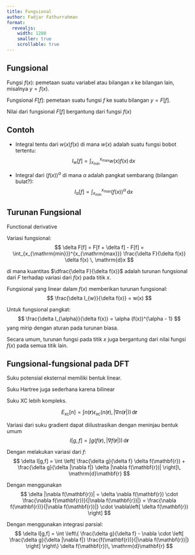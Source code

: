 ```yaml
---
title: Fungsional
author: Fadjar Fathurrahman
format:
  revealjs:
    width: 1280
    smaller: true
    scrollable: true
---
```


## Fungsional

Fungsi $f(x)$: pemetaan suatu variabel atau bilangan $x$ ke bilangan lain, misalnya $y = f(x)$.

Fungsional $F[f]$: pemetaan suatu fungsi $f$ ke suatu bilangan $y = F[f]$.

Nilai dari fungsional $F[f]$ bergantung dari fungsi $f(x)$




## Contoh

- Integral tentu dari $w(x) f(x)$ di mana $w(x)$ adalah suatu fungsi bobot tertentu:
$$
I_{w}[f] = \int_{x_{\mathrm{min}}}^{x_{\mathrm{max}}} w(x) f(x) \, \mathrm{d}x
$$

- Integral dari $(f(x))^{\alpha}$ di mana $\alpha$ adalah pangkat sembarang (bilangan bulat?):
$$
I_{\alpha}[f] = \int_{x_{\mathrm{min}}}^{x_{\mathrm{max}}} (f(x))^{\alpha}\, \mathrm{d}x
$$


## Turunan Fungsional

Functional derivative

Variasi fungsional:
$$
\delta F[f] = F[f + \delta f] - F[f] =
\int_{x_{\mathrm{min}}}^{x_{\mathrm{max}}} \frac{\delta F}{\delta f(x)} \delta f(x) \, \mathrm{d}x
$$

di mana kuantitas $\dfrac{\delta F}{\delta f(x)}$ adalah turunan fungsional
dari $F$ terhadap variasi dari $f(x)$ pada titik $x$.

Fungsional yang linear dalam $f(x)$ memberikan turunan fungsional:
$$
\frac{\delta I_{w}}{\delta f(x)} = w(x)
$$

Untuk fungsional pangkat:
$$
\frac{\delta I_{\alpha}}{\delta f(x)} = \alpha (f(x))^{\alpha - 1}
$$
yang mirip dengan aturan pada turunan biasa.

Secara umum, turunan fungsi pada titik $x$ juga bergantung dari nilai fungsi
$f(x)$ pada semua titik lain.


## Fungsional-fungsional pada DFT

Suku potensial eksternal memiliki bentuk linear.

Suku Hartree juga sederhana karena bilinear

Suku XC lebih kompleks.

$$
E_{\mathrm{xc}}[n] = \int n(\mathbf{r})
\epsilon_{\mathrm{xc}}(n(\mathbf{r}), |\nabla n(\mathbf{r}|))\, \mathrm{d}\mathbf{r}
$$

Variasi dari suku gradient dapat diilustrasikan dengan meninjau bentuk umum
$$
I[g,f] = \int g(f(\mathbf{r}), |\nabla f(\mathbf{r}|))\, \mathrm{d}\mathbf{r}
$$

Dengan melakukan variasi dari $f$:
$$
\delta I[g,f] = \int \left[
\frac{\delta g}{\delta f} \delta f(\mathbf{r}) + 
\frac{\delta g}{\delta |\nabla f|} \delta |\nabla f(\mathbf{r})|
\right]\, \mathrm{d}\mathbf{r}
$$

Dengan menggunakan
$$
\delta |\nabla f(\mathbf{r})| = \delta \nabla f(\mathbf{r}) \cdot
\frac{\nabla f(\mathbf{r})}{|\nabla f(\mathbf{r})|} =
\frac{\nabla f(\mathbf{r})}{|\nabla f(\mathbf{r})|} \cdot
\nabla\left[ \delta f(\mathbf{r}) \right]
$$

Dengan menggunakan integrasi parsial:
$$
\delta I[g,f] = \int \left\{
\frac{\delta g}{\delta f} - \nabla \cdot \left[
  \frac{\delta g}{\delta |\nabla f|} \frac{f(\mathbf{r})}{|\nabla f(\mathbf{r})|}
\right]
\right\} \delta f(\mathbf{r})\, \mathrm{d}\mathbf{r}
$$



